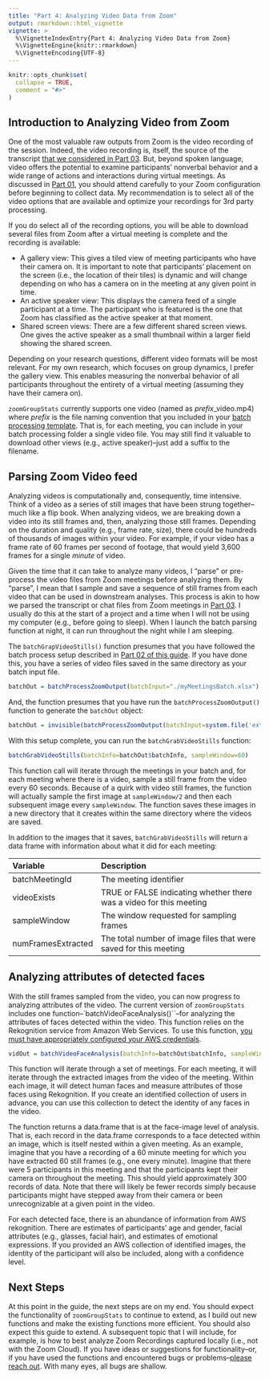 ```yaml
---
title: "Part 4: Analyzing Video Data from Zoom"
output: rmarkdown::html_vignette
vignette: >
  %\VignetteIndexEntry{Part 4: Analyzing Video Data from Zoom}
  %\VignetteEngine{knitr::rmarkdown}
  %\VignetteEncoding{UTF-8}
---
```


```r
knitr::opts_chunk$set(
  collapse = TRUE,
  comment = "#>"
)
```

## Introduction to Analyzing Video from Zoom

One of the most valuable raw outputs from Zoom is the video recording of the session. Indeed, the video recording is, itself, the source of the transcript [that we considered in Part 03](http://zoomgroupstats.org/articles/part03-analyze-zoom-conversation-data.html). But, beyond spoken language, video offers the potential to examine participants' nonverbal behavior and a wide range of actions and interactions during virtual meetings. As discussed in [Part 01](http://zoomgroupstats.org/articles/part01-configure-zoom.html), you should attend carefully to your Zoom configuration before beginning to collect data. My recommendation is to select all of the video options that are available and optimize your recordings for 3rd party processing. 

If you do select all of the recording options, you will be able to download several files from Zoom after a virtual meeting is complete and the recording is available: 

* A gallery view: This gives a tiled view of meeting participants who have their camera on. It is important to note that participants' placement on the screen (i.e., the location of their tiles) is dynamic and will change depending on who has a camera on in the meeting at any given point in time. 
* An active speaker view: This displays the camera feed of a single participant at a time. The participant who is featured is the one that Zoom has classified as the active speaker at that moment. 
* Shared screen views: There are a few different shared screen views. One gives the active speaker as a small thumbnail within a larger field showing the shared screen. 

Depending on your research questions, different video formats will be most relevant. For my own research, which focuses on group dynamics, I prefer the gallery view. This enables measuring the nonverbal behavior of all participants throughout the entirety of a virtual meeting (assuming they have their camera on). 

`zoomGroupStats` currently supports one video (named as *prefix*_video.mp4) where *prefix* is the file naming convention that you included in your [batch processing template](https://github.com/andrewpknight/zoomGroupStats/blob/main/inst/extdata/myMeetingsBatch.xlsx). That is, for each meeting, you can include in your batch processing folder a single video file. You may still find it valuable to download other views (e.g., active speaker)--just add a suffix to the filename. 

## Parsing Zoom Video feed

Analyzing videos is computationally and, consequently, time intensive. Think of a video as a series of still images that have been strung together--much like a flip book. When analyzing videos, we are breaking down a video into its still frames and, then, analyzing those still frames. Depending on the duration and quality (e.g., frame rate, size), there could be hundreds of thousands of images within your video. For example, if your video has a frame rate of 60 frames per second of footage, that would yield 3,600 frames for a single *minute* of video. 

Given the time that it can take to analyze many videos, I "parse" or pre-process the video files from Zoom meetings before analyzing them. By "parse", I mean that I sample and save a sequence of still frames from each video that can be used in downstream analyses. This process is akin to how we parsed the transcript or chat files from Zoom meetings in [Part 03](http://zoomgroupstats.org/articles/part03-analyze-zoom-conversation-data.html). I usually do this at the start of a project and a time when I will not be using my computer (e.g., before going to sleep). When I launch the batch parsing function at night, it can run throughout the night while I am sleeping. 

The `batchGrapVideoStills()` function presumes that you have followed the batch process setup described in [Part 02 of this guide](http://zoomgroupstats.org/articles/part02-process-zoom-files.html). If you have done this, you have a series of video files saved in the same directory as your batch input file. 

```r
batchOut = batchProcessZoomOutput(batchInput="./myMeetingsBatch.xlsx")
```

And, the function presumes that you have run the `batchProcessZoomOutput()` function to generate the `batchOut` object: 

```r
batchOut = invisible(batchProcessZoomOutput(batchInput=system.file('extdata', 'myMeetingsBatch.xlsx', package = 'zoomGroupStats')))
```

With this setup complete, you can run the `batchGrabVideoStills` function: 

```r
batchGrabVideoStills(batchInfo=batchOut$batchInfo, sampleWindow=60)
```

This function call will iterate through the meetings in your batch and, for each meeting where there is a video, sample a still frame from the video every 60 seconds. Because of a quirk with video still frames, the function will actually sample the first image at `sampleWindow/2` and then each subsequent image every `sampleWindow`. The function saves these images in a new directory that it creates within the same directory where the videos are saved. 

In addition to the images that it saves, `batchGrabVideoStills` will return a data frame with information about what it did for each meeting:

| Variable | Description |
|:---------------|:-----------------------------------------|
| batchMeetingId | The meeting identifier |
| videoExists | TRUE or FALSE indicating whether there was a video for this meeting |
| sampleWindow | The window requested for sampling frames |
| numFramesExtracted | The total number of image files that were saved for this meeting |

## Analyzing attributes of detected faces

With the still frames sampled from the video, you can now progress to analyzing attributes of the video. The current version of `zoomGroupStats` includes one function--`batchVideoFaceAnalysis()``--for analyzing the attributes of faces detected within the video. This function relies on the Rekognition service from Amazon Web Services. To use this function, [you must have appropriately configured your AWS credentials](https://github.com/paws-r/paws/blob/main/docs/credentials.md).

```r
vidOut = batchVideoFaceAnalysis(batchInfo=batchOut$batchInfo, sampleWindow=60)
```

This function will iterate through a set of meetings. For each meeting, it will iterate through the extracted images from the video of the meeting. Within each image, it will detect human faces and measure attributes of those faces using Rekognition. If you create an identified collection of users in advance, you can use this collection to detect the identity of any faces in the video. 

The function returns a data.frame that is at the face-image level of analysis. That is, each record in the data.frame corresponds to a face detected within an image, which is itself nested within a given meeting. As an example, imagine that you have a recording of a 60 minute meeting for which you have extracted 60 still frames (e.g., one every minute). Imagine that there were 5 participants in this meeting and that the participants kept their camera on throughout the meeting. This should yield approximately 300 records of data. Note that there will likely be fewer records simply because participants might have stepped away from their camera or been unrecognizable at a given point in the video. 

For each detected face, there is an abundance of information from AWS rekognition. There are estimates of participants' age and gender, facial attributes (e.g., glasses, facial hair), and estimates of emotional expressions. If you provided an AWS collection of identified images, the identity of the participant will also be included, along with a confidence level. 

## Next Steps

At this point in the guide, the next steps are on my end. You should expect the functionality of `zoomGroupStats` to continue to extend, as I build out new functions and make the existing functions more efficient. You should also expect this guide to extend. A subsequent topic that I will include, for example, is how to best analyze Zoom Recordings captured locally (i.e., not with the Zoom Cloud). If you have ideas or suggestions for functionality--or, if you have used the functions and encountered bugs or problems--[please reach out](mailto:knightap@wustl.edu). With many eyes, all bugs are shallow. 